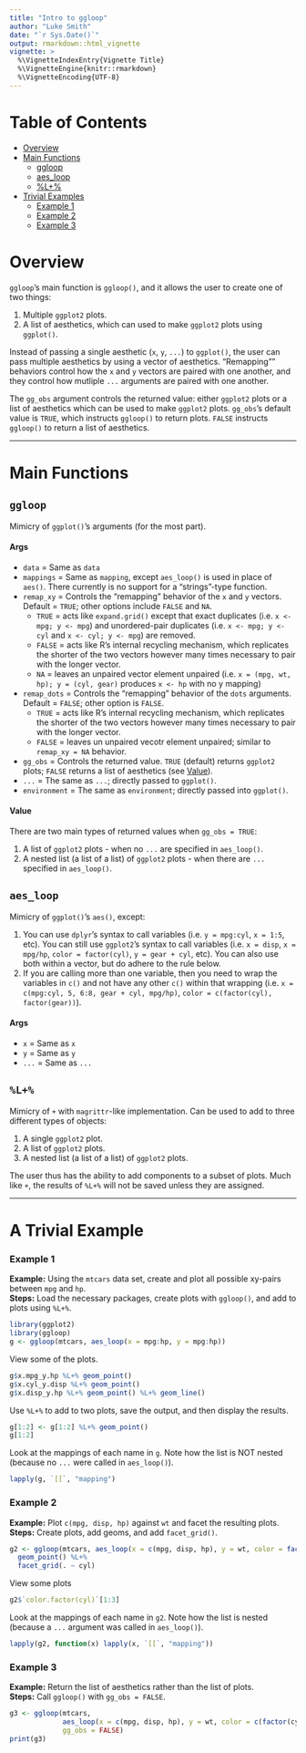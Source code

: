 ```yaml
---
title: "Intro to ggloop"
author: "Luke Smith"
date: "`r Sys.Date()`"
output: rmarkdown::html_vignette
vignette: >
  %\VignetteIndexEntry{Vignette Title}
  %\VignetteEngine{knitr::rmarkdown}
  %\VignetteEncoding{UTF-8}
---
```


# Table of Contents

* [Overview](#overview)
* [Main Functions](#main-functions)
    * [ggloop](#ggloop)
    * [aes_loop](#aes_loop)
    * [%L+%](#l)
* [Trivial Examples](#trivial-examples)
    * [Example 1](#example-1)
    * [Example 2](#example-2)
    * [Example 3](#example-3)

# Overview

`ggloop`'s main function is `ggloop()`, and it allows the user to create one of two things:

1. Multiple `ggplot2` plots.
2. A list of aesthetics, which can used to make `ggplot2` plots using `ggplot()`.

Instead of passing a single aesthetic (`x`, `y`, `...`) to `ggplot()`, the user can pass multiple aesthetics by using a vector of aesthetics. "Remapping"" behaviors control how the `x` and `y` vectors are paired with one another, and they control how mutliple `...` arguments are paired with
one another.

The `gg_obs` argument controls the returned value: either `ggplot2` plots or a list of aesthetics which can be used to make `ggplot2` plots. `gg_obs`'s default value is `TRUE`, which instructs `ggloop()` to return plots. `FALSE` instructs `ggloop()` to return a list of aesthetics.

---

# Main Functions

## `ggloop`

Mimicry of `ggplot()`'s arguments (for the most part).

#### Args  

* `data` = Same as `data`
* `mappings` = Same as `mapping`, except `aes_loop()` is used in place of `aes()`. There currently is no support for a "strings"-type function.
* `remap_xy` = Controls the "remapping" behavior of the `x` and `y` vectors. Default = `TRUE`; other options include `FALSE` and `NA`.
    + `TRUE` = acts like `expand.grid()` except that exact duplicates (i.e. `x <- mpg; y <- mpg`) and unordered-pair duplicates (i.e. `x <- mpg; y <- cyl` and `x <- cyl; y <- mpg`) are removed.
    + `FALSE` = acts like R's internal recycling mechanism, which replicates the shorter of the two vectors however many times necessary to pair with the longer vector.
    + `NA` = leaves an unpaired vector element unpaired (i.e. `x = (mpg, wt, hp); y = (cyl, gear)` produces `x <- hp` with no y mapping)
* `remap_dots` = Controls the "remapping" behavior of the `dots` arguments. Default = `FALSE`; other option is `FALSE`.
    + `TRUE` = acts like R's internal recycling mechanism, which replicates the shorter of the two vectors however many times necessary to pair with the longer vector.
    + `FALSE` = leaves un unpaired vecotr element unpaired; similar to `remap_xy = NA` behavior.
* `gg_obs` = Controls the returned value. `TRUE` (default) returns `ggplot2` plots; `FALSE` returns a list of aesthetics (see [Value](#value)).
* `...` = The same as `...`; directly passed to `ggplot()`.
* `environment` = The same as `environment`; directly passed into `ggplot()`.

#### Value

There are two main types of returned values when `gg_obs = TRUE`:

  1. A list of `ggplot2` plots - when no `...` are specified in `aes_loop()`.
  2. A nested list (a list of a list) of `ggplot2` plots - when there are `...` specified in `aes_loop()`.

## `aes_loop`

Mimicry of `ggplot()`'s `aes()`, except:

  1. You can use `dplyr`'s syntax to call variables (i.e. `y = mpg:cyl`, `x = 1:5`, etc). You can still use `ggplot2`'s syntax to call variables (i.e. `x = disp`, `x = mpg/hp`, `color = factor(cyl)`, `y = gear + cyl`, etc). You can also use both within a vector, but do adhere to the rule below.
  2. If you are calling more than one variable, then you need to wrap the variables in `c()` and not have any other `c()` within that wrapping (i.e. `x = c(mpg:cyl, 5, 6:8, gear + cyl, mpg/hp)`, `color = c(factor(cyl), factor(gear))`).

#### Args

* `x` = Same as `x`
* `y` = Same as `y`
* `...` = Same as `...`

## `%L+%`

Mimicry of `+` with `magrittr`-like implementation. Can be used to add to three different types of objects:

  1. A single `ggplot2` plot.
  2. A list of `ggplot2` plots.
  3. A nested list (a list of a list) of `ggplot2` plots.
  
The user thus has the ability to add components to a subset of plots. Much like `+`, the results of `%L+%` will not be saved unless they are assigned.


---

# A Trivial Example

### Example 1

**Example:** Using the `mtcars` data set, create and plot all possible xy-pairs between `mpg` and `hp`.  
**Steps:** Load the necessary packages, create plots with `ggloop()`, and add to plots using `%L+%`.

```r
library(ggplot2)
library(ggloop)
g <- ggloop(mtcars, aes_loop(x = mpg:hp, y = mpg:hp))
```

View some of the plots.
```r
g$x.mpg_y.hp %L+% geom_point()
g$x.cyl_y.disp %L+% geom_point()
g$x.disp_y.hp %L+% geom_point() %L+% geom_line()
```

Use `%L+%` to add to two plots, save the output, and then display the results.
```r
g[1:2] <- g[1:2] %L+% geom_point()
g[1:2]
```

Look at the mappings of each name in `g`. Note how the list is NOT nested (because no `...` were called in `aes_loop()`).
```r
lapply(g, `[[`, "mapping")
```

### Example 2

**Example:** Plot `c(mpg, disp, hp)` against `wt` and facet the resulting plots.  
**Steps:** Create plots, add geoms, and add `facet_grid()`.  

```r
g2 <- ggloop(mtcars, aes_loop(x = c(mpg, disp, hp), y = wt, color = factor(cyl))) %L+%
  geom_point() %L+%
  facet_grid(. ~ cyl)
```

View some plots
```r
g2$`color.factor(cyl)`[1:3]
```

Look at the mappings of each name in `g2`. Note how the list is nested (because a `...` argument was called in `aes_loop()`).
```r
lapply(g2, function(x) lapply(x, `[[`, "mapping"))
```

### Example 3

**Example:** Return the list of aesthetics rather than the list of plots.  
**Steps:** Call `ggloop()` with `gg_obs = FALSE`.

```r
g3 <- ggloop(mtcars,
             aes_loop(x = c(mpg, disp, hp), y = wt, color = c(factor(cyl), factor(gear))), 
             gg_obs = FALSE)
print(g3)
```
